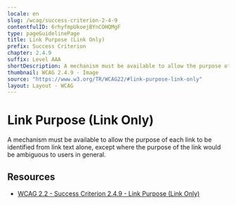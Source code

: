 ```yaml
---
locale: en
slug: /wcag/success-criterion-2-4-9
contentfulID: 6rhyfmpUkoejBYnCOHQMgF
type: pageGuidelinePage
title: Link Purpose (Link Only)
prefix: Success Criterion
chapter: 2.4.9
suffix: Level AAA
shortDescription: A mechanism must be available to allow the purpose of each link to be identified from link text alone, except where the purpose of the link would be ambiguous to users in general.
thumbnail: WCAG 2.4.9 - Image
source: "https://www.w3.org/TR/WCAG22/#link-purpose-link-only"
layout: Layout - WCAG
---
```


# Link Purpose (Link Only)

A mechanism must be available to allow the purpose of each link to be identified from link text alone, except where the purpose of the link would be ambiguous to users in general.

## Resources

- [WCAG 2.2 - Success Criterion 2.4.9 - Link Purpose (Link Only)](https://www.w3.org/TR/WCAG22/#link-purpose-link-only)